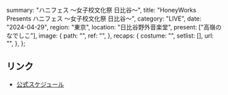   summary: "ハニフェス 〜女子校文化祭 日比谷〜",
  title: "HoneyWorks Presents ハニフェス 〜女子校文化祭 日比谷〜",
  category: "LIVE",
  date: "2024-04-29",
  region: "東京",
  location: "日比谷野外音楽堂",
  present: ["高嶺のなでしこ"],
  image: {
    path: "",
    ref: "",
  },
  recaps: {
    costume: "",
    setlist: [],
    url: "",
  },
};

## リンク

- [公式スケジュール](https://takanenonadeshiko.jp/?p=1822)
